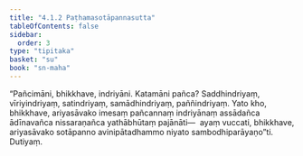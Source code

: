 ```yaml
---
title: "4.1.2 Paṭhamasotāpannasutta"
tableOfContents: false
sidebar:
  order: 3
type: "tipitaka"
basket: "su"
book: "sn-maha"
---
```



<DynamicBreadcrumb />

<Division number="472" book="sn-maha">

<Paragraph number="1002" book="sn-maha">
“Pañcimāni, bhikkhave, indriyāni. Katamāni pañca? Saddhindriyaṃ, vīriyindriyaṃ, satindriyaṃ, samādhindriyaṃ, paññindriyaṃ. Yato kho, bhikkhave, ariyasāvako imesaṃ pañcannaṃ indriyānaṃ assādañca ādīnavañca nissaraṇañca yathābhūtaṃ pajānāti—  ayaṃ vuccati, bhikkhave, ariyasāvako sotāpanno avinipātadhammo niyato sambodhiparāyaṇo”ti.

</Paragraph>
</Division>

<Paragraph number="1003" type="center" book="sn-maha">
Dutiyaṃ.
</Paragraph>